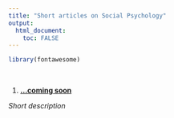 ```yaml
---
title: "Short articles on Social Psychology"
output: 
  html_document:
    toc: FALSE
---
```


```r

library(fontawesome)

```

<br>

1. [__...coming soon__](./index.html)

_Short description_